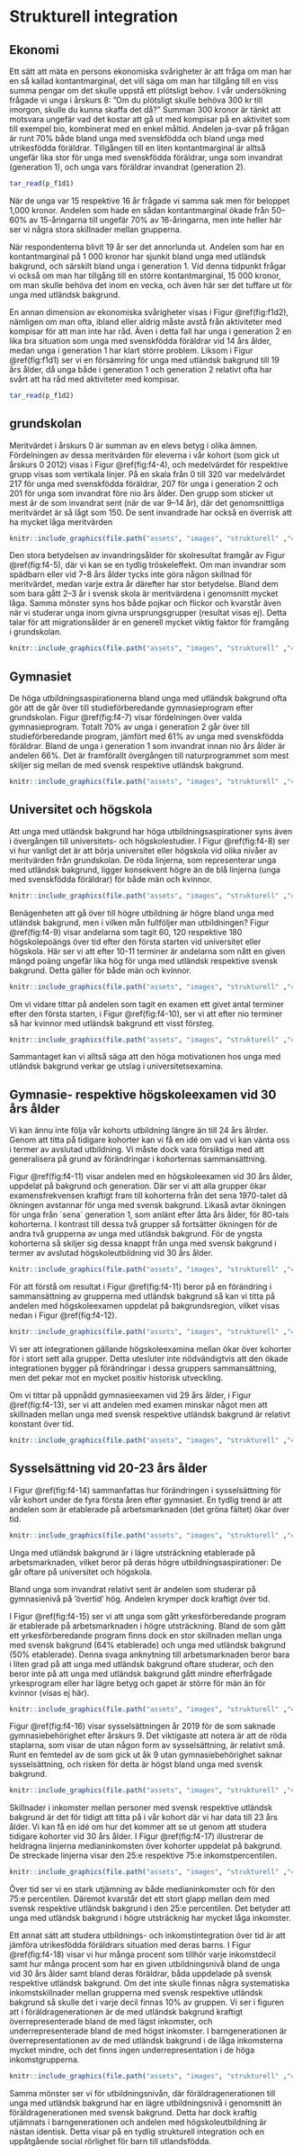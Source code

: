 # Strukturell integration 

## Ekonomi {-}

Ett sätt att mäta en persons ekonomiska svårigheter är att fråga om man har en så kallad kontantmarginal, det vill säga om man har tillgång till en viss summa pengar om det skulle uppstå ett plötsligt behov. I vår undersökning frågade vi unga i årskurs 8: ”Om du plötsligt skulle behöva 300 kr till imorgon, skulle du kunna skaffa det då?” Summan 300 kronor är tänkt att motsvara ungefär vad det kostar att gå ut med kompisar på en aktivitet som till exempel bio, kombinerat med en enkel måltid. Andelen ja-svar på frågan är runt 70% både bland unga med svenskfödda och bland unga med utrikesfödda föräldrar. Tillgången till en liten kontantmarginal är alltså ungefär lika stor för unga med svenskfödda föräldrar, unga som invandrat (generation 1), och unga vars föräldrar invandrat (generation 2).

```r
tar_read(p_f1d1)
```

När de unga var 15 respektive 16 år frågade vi samma sak men för beloppet 1,000 kronor. Andelen som hade en sådan kontantmarginal ökade från 50–60% av 15-åringarna till ungefär 70% av 16-åringarna, men inte heller här ser vi några stora skillnader mellan grupperna.

När respondenterna blivit 19 år ser det annorlunda ut. Andelen som har en kontantmarginal på 1 000 kronor har sjunkit bland unga med utländsk bakgrund, och särskilt bland unga i generation 1. Vid denna tidpunkt frågar vi också om man har tillgång till en större kontantmarginal, 15 000 kronor, om man skulle behöva det inom en vecka, och även här ser det tuffare ut för unga med utländsk bakgrund. 

En annan dimension av ekonomiska svårigheter visas i Figur \@ref(fig:f1d2), nämligen om man ofta, ibland eller aldrig måste avstå från aktiviteter med kompisar för att man inte har råd. Även i detta fall har unga i generation 2 en lika bra situation som unga med svenskfödda föräldrar vid 14 års ålder, medan unga i generation 1 har klart större problem. Liksom i Figur \@ref(fig:f1d1) ser vi en försämring för unga med utländsk bakgrund till 19 års ålder, då unga både i generation 1 och generation 2 relativt ofta har svårt att ha råd med aktiviteter med kompisar.

```r
tar_read(p_f1d2)
```

## grundskolan {-}

Meritvärdet i årskurs 0 är summan av en elevs betyg i olika ämnen. Fördelningen av dessa meritvärden för eleverna i vår kohort (som gick ut årskurs 0 2012) visas i Figur \@ref(fig:f4-4), och medelvärdet för respektive grupp visas som vertikala linjer. På en skala från 0 till 320 var medelvärdet 217 för unga med svenskfödda föräldrar, 207 för unga i generation 2 och 201 för unga som invandrat före nio års ålder. Den grupp som sticker ut mest är de som invandrat sent (när de var 9–14 år), där det genomsnittliga meritvärdet är så lågt som 150. De sent invandrade har också en överrisk att ha mycket låga meritvärden


```r
knitr::include_graphics(file.path("assets", "images", "strukturell" ,"4_4_ak9betyg 2-1.png"))
```

Den stora betydelsen av invandringsålder för skolresultat framgår av Figur \@ref(fig:f4-5), där vi kan se en tydlig tröskeleffekt. Om man invandrar som spädbarn eller vid 7–8 års ålder tycks inte göra någon skillnad för meritvärdet, medan varje extra år därefter har stor betydelse. Bland dem som bara gått 2–3 år i svensk skola är meritvärdena i genomsnitt mycket låga. Samma mönster syns hos både pojkar och flickor och kvarstår även när vi studerar unga inom givna ursprungsgrupper (resultat visas ej). Detta talar för att migrationsålder är en generell mycket viktig faktor för framgång i grundskolan.

```r
knitr::include_graphics(file.path("assets", "images", "strukturell" ,"4_5_ageimm 2-2.png"))
```

## Gymnasiet {-}

De höga utbildningsaspirationerna bland unga med utländsk bakgrund ofta gör att de går över till studieförberedande gymnasieprogram efter grundskolan. Figur \@ref(fig:f4-7) visar fördelningen över valda gymnasieprogram. Totalt 70% av unga i generation 2 går över till studieförberedande program, jämfört med 61% av unga med svenskfödda föräldrar. Bland de unga i generation 1 som invandrat innan nio års ålder är andelen 66%. Det är framförallt övergången till naturprogrammet som mest skiljer sig mellan de med svensk respektive utländsk bakgrund.

```r
knitr::include_graphics(file.path("assets", "images", "strukturell" ,"4_7_gy 2-4.png"))
```

## Universitet och högskola {-}

Att unga med utländsk bakgrund har höga utbildningsaspirationer syns även i övergången till universitets- och högskolestudier. I Figur \@ref(fig:f4-8) ser vi hur vanligt det är att börja universitet eller högskola vid olika nivåer av meritvärden från grundskolan. De röda linjerna, som representerar unga med utländsk bakgrund, ligger konsekvent högre än de blå linjerna (unga med svenskfödda föräldrar) för både män och kvinnor. 

```r
knitr::include_graphics(file.path("assets", "images", "strukturell" ,"4_8_HS_betyg 2-5.png"))
```

Benägenheten att gå över till högre utbildning är högre bland unga med utländsk bakgrund, men i vilken mån fullföljer man utbildningen? Figur \@ref(fig:f4-9) visar andelarna som tagit 60, 120 respektive 180 högskolepoängs över tid efter den första starten vid universitet eller högskola. Här ser vi att efter 10-11 terminer är andelarna som nått en given mängd poäng ungefär lika hög för unga med utländsk respektive svensk bakgrund. Detta gäller för både män och kvinnor.

```r
knitr::include_graphics(file.path("assets", "images", "strukturell" ,"4_9_HS_points 2-6.png"))
```

Om vi vidare tittar på andelen som tagit en examen ett givet antal terminer efter den första starten, i Figur \@ref(fig:f4-10), ser vi att efter nio terminer så har kvinnor med utländsk bakgrund ett visst försteg. 

```r
knitr::include_graphics(file.path("assets", "images", "strukturell" ,"4_10_HS_examen 2-7.png"))
```

Sammantaget kan vi alltså säga att den höga motivationen hos unga med utländsk bakgrund verkar ge utslag i universitetsexamina.

## Gymnasie- respektive högskoleexamen vid 30 års ålder {-}

Vi kan ännu inte följa vår kohorts utbildning längre än till 24 års ålrder. Genom att titta på tidigare kohorter kan vi få en idé om vad vi kan vänta oss i termer av avslutad utbildning. Vi måste dock vara försiktiga med att generalisera på grund av förändringar i kohorternas sammansättning.

Figur \@ref(fig:f4-11) visar andelen med en högskoleexamen vid 30 års ålder, uppdelat på bakgrund och generation. Där ser vi att alla grupper ökar examensfrekvensen kraftigt fram till kohorterna från det sena 1970-talet då ökningen avstannar för unga med svensk bakgrund. Likaså avtar ökningen för unga från ´sena´ generation 1, som anlänt efter åtta års ålder, för 80-tals kohorterna. I kontrast till dessa två grupper så fortsätter ökningen för de andra två grupperna av unga med utländsk bakgrund. För de yngsta kohorterna så skiljer sig dessa knappt från unga med svensk bakgrund i termer av avslutad högskoleutbildning vid 30 års ålder.

```r
knitr::include_graphics(file.path("assets", "images", "strukturell" ,"4_11_HS_gen_cohort 2-8.png"))
```

För att förstå om resultat i Figur  \@ref(fig:f4-11) beror på en förändring i sammansättning av grupperna med utländsk bakgrund så kan vi titta på andelen med högskoleexamen uppdelat på bakgrundsregion, vilket visas nedan i Figur \@ref(fig:f4-12).

```r
knitr::include_graphics(file.path("assets", "images", "strukturell" ,"4_12_HS_origin_cohort 2-9.png"))
```

Vi ser att integrationen gällande högskoleexamina mellan ökar över kohorter för i stort sett alla grupper. Detta utesluter inte nödvändigtvis att den ökade integrationen bygger på förändringar i dessa gruppers sammansättning, men det pekar mot en mycket positiv historisk utveckling.

Om vi tittar på uppnådd gymnasieexamen vid 29 års ålder, i Figur \@ref(fig:f4-13), ser vi att andelen med examen minskar något men att skillnaden mellan unga med svensk respektive utländsk bakgrund är relativt konstant över tid.

```r
knitr::include_graphics(file.path("assets", "images", "strukturell" ,"4_13_GY_gen_cohort 2-10.png"))
```

## Sysselsättning vid 20-23 års ålder {-}

I Figur \@ref(fig:f4-14) sammanfattas hur förändringen i sysselsättning för vår kohort under de fyra första åren efter gymnasiet. En tydlig trend är att andelen som är etablerade på arbetsmarknaden (det gröna fältet) ökar över tid.

```r
knitr::include_graphics(file.path("assets", "images", "strukturell" ,"4_14_syss 2-11.png"))
```

Unga med utländsk bakgrund är i lägre utsträckning etablerade på arbetsmarknaden, vilket beror på deras högre utbildningsaspirationer: De går oftare på universitet och högskola.

Bland unga som invandrat relativt sent är andelen som studerar på gymnasienivå på ’övertid’ hög. Andelen krymper dock kraftigt över tid.

I Figur \@ref(fig:f4-15) ser vi att unga som gått yrkesförberedande program är etablerade på arbetsmarknaden i högre utsträckning. Bland de som gått ett yrkesförberedande program finns dock en stor skillnaden mellan unga med svensk bakgrund (64% etablerade) och unga med utländsk bakgrund (50% etablerade). Denna svaga anknytning till arbetsmarknaden beror bara i liten grad på att unga med utländsk bakgrund oftare studerar, och den beror inte på att unga med utländsk bakgrund gått mindre efterfrågade yrkesprogram eller har lägre betyg och gapet är större för män än för kvinnor (visas ej här).

```r
knitr::include_graphics(file.path("assets", "images", "strukturell" ,"4_15_syssgyimm 2-12.png"))
```

Figur \@ref(fig:f4-16) visar sysselsättningen år 2019 för de som saknade gymnasiebehörighet efter årskurs 9. Det viktigaste att notera är att de röda staplarna, som visar de utan någon form av sysselsättning, är relativt små. Runt en femtedel av de som gick ut åk 9 utan gymnasiebehörighet saknar sysselsättning, och risken för detta är högst bland unga med svensk bakgrund. 

```r
knitr::include_graphics(file.path("assets", "images", "strukturell" ,"4_16_orig_beh_syss 2-13.png"))
```

Skillnader i inkomster mellan personer med svensk respektive utländsk bakgrund är det för tidigt att titta på i vår kohort där vi har data till 23 års ålder. Vi kan få en idé om hur det kommer att se ut genom att studera tidigare kohorter vid 30 års ålder. I Figur \@ref(fig:f4-17) illustrerar de heldragna linjerna medianinkomsten över kohorter uppdelat på bakgrund. De streckade linjerna visar den 25:e respektive 75:e inkomstpercentilen.

```r
knitr::include_graphics(file.path("assets", "images", "strukturell" ,"4_17_inkomst_30 2-14.png"))
```

Över tid ser vi en stark utjämning av både medianinkomster och för den 75:e percentilen. Däremot kvarstår det ett stort glapp mellan dem med svensk respektive utländsk bakgrund i den 25:e percentilen. Det betyder att unga med utländsk bakgrund i högre utsträcknig har mycket låga inkomster.

Ett annat sätt att studera utbildnings- och inkomstintegration över tid är att jämföra utrikesfödda föräldrars situation med deras barns. I Figur \@ref(fig:f4-18) visar vi hur många procent som tillhör varje inkomstdecil samt hur många procent som har en given utbildningsnivå bland de unga vid 30 års ålder samt bland deras föräldrar, båda uppdelade på svensk respektive utländsk bakgrund. Om det inte skulle finnas några systematiska inkomstskillnader mellan grupperna med svensk respektive utländsk bakgrund så skulle det i varje decil finnas 10% av gruppen. Vi ser i figuren att i föräldragenerationen är de med utländsk bakgrund kraftigt överrepresenterade bland de med lägst inkomster, och underrepresenterade bland de med högst inkomster. I barngenerationen är överrepresentationen av de med utländsk bakgrund i de låga inkomsterna mycket mindre, och det finns ingen underrepresentation i de höga inkomstgrupperna.

```r
knitr::include_graphics(file.path("assets", "images", "strukturell" ,"4_18_intergen 2-15.png"))
```

Samma mönster ser vi för utbildningsnivån, där föräldragenerationen till unga med utländsk bakgrund har en lägre utbildningsnivå i genomsnitt än föräldragenerationen med svensk bakgrund. Detta har dock kraftig utjämnats i barngenerationen och andelen med högskoleutbildning är nästan identisk. Detta visar på en tydlig strukturell integration och en uppåtgående social rörlighet för barn till utlandsfödda.